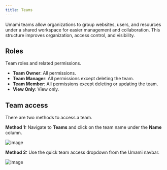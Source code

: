 ```yaml
---
title: Teams
---
```


Umami teams allow organizations to group websites, users, and resources under a shared workspace for easier management and collaboration. This structure improves organization, access control, and visibility.

## Roles

Team roles and related permissions.

- **Team Owner**: All permissions.
- **Team Manager**: All permissions except deleting the team.
- **Team Member**: All permissions except deleting or updating the team.
- **View Only**: View only.

## Team access

There are two methods to access a team.

**Method 1:** Navigate to **Teams** and click on the team name under the **Name** column.

![image](/images/docs/v3/team-view.png)

**Method 2:** Use the quick team access dropdown from the Umami navbar.

![image](/images/docs/v3/team-quick-access.png)
